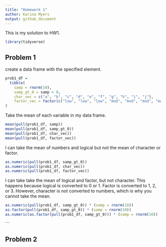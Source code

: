 ```yaml
---
title: "Homework 1"
author: Karina Myers
output: github_document
---
```


This is my solution to HW1. 

```r
library(tidyverse)
```

## Problem 1

create a data frame with the specified element. 

```r
prob1_df =
  tibble(
    samp = rnorm(10),
    samp_gt_0 = samp > 0, 
    char_vec = c("a", "b", "c", "d", "e", "f", "g", "h", "i", "j"), 
    factor_vec = factor(c("low", "low", "low", "mod", "mod", "mod", "mod", "high", "high", "high"))
)
```

Take the mean of each variable in my data frame. 

```r
mean(pull(prob1_df, samp))
mean(pull(prob1_df, samp_gt_0))
mean(pull(prob1_df, char_vec))
mean(pull(prob1_df, factor_vec))
```

I can take the mean of numbers and logical but not the mean of character or factor. 

```r
as.numeric(pull(prob1_df, samp_gt_0)) 
as.numeric(pull(prob1_df, char_vec))
as.numeric(pull(prob1_df, factor_vec))
```

I can take take the mean of logical and factor, but not character. This happens because logical is converted to 0 or 1. Factor is converted to 1, 2, or 3. However, character is not converted to numbers, which is why you cannot take the mean. 


```r
as.numeric(pull(prob1_df, samp_gt_0)) * (samp = rnorm(10))
as.factor(pull(prob1_df, samp_gt_0)) * (samp = rnorm(10))
as.numeric(as.factor(pull(prob1_df, samp_gt_0))) * (samp = rnorm(10))
```


```

## Problem 2 